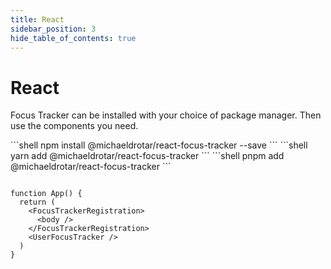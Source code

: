 ```yaml
---
title: React
sidebar_position: 3
hide_table_of_contents: true
---
```



# React

Focus Tracker can be installed with your choice of package manager.
Then use the components you need.

<PackageManagerTabs>
  <PackageManagerTabs.Npm>
    ```shell npm install @michaeldrotar/react-focus-tracker --save ```
  </PackageManagerTabs.Npm>
  <PackageManagerTabs.Yarn>
    ```shell yarn add @michaeldrotar/react-focus-tracker ```
  </PackageManagerTabs.Yarn>
  <PackageManagerTabs.Pnpm>
    ```shell pnpm add @michaeldrotar/react-focus-tracker ```
  </PackageManagerTabs.Pnpm>
</PackageManagerTabs>

```tsx

function App() {
  return (
    <FocusTrackerRegistration>
      <body />
    </FocusTrackerRegistration>
    <UserFocusTracker />
  )
}
```
